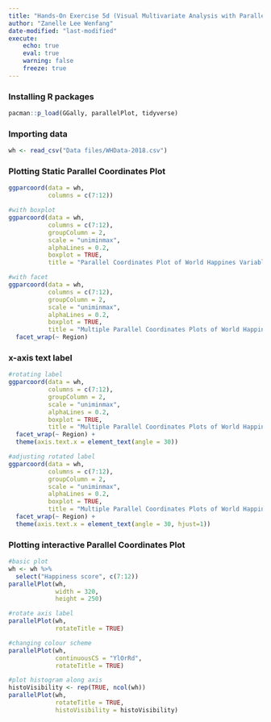```yaml
---
title: "Hands-On Exercise 5d (Visual Multivariate Analysis with Parallel Coordinates Plot)"
author: "Zanelle Lee Wenfang"
date-modified: "last-modified"
execute:
    echo: true
    eval: true
    warning: false
    freeze: true
---
```


### Installing R packages

```r
pacman::p_load(GGally, parallelPlot, tidyverse)
```

### Importing data

```r
wh <- read_csv("Data files/WHData-2018.csv")
```

### Plotting Static Parallel Coordinates Plot

```r
ggparcoord(data = wh, 
           columns = c(7:12))

#with boxplot
ggparcoord(data = wh, 
           columns = c(7:12), 
           groupColumn = 2,
           scale = "uniminmax",
           alphaLines = 0.2,
           boxplot = TRUE, 
           title = "Parallel Coordinates Plot of World Happines Variables")

#with facet
ggparcoord(data = wh, 
           columns = c(7:12), 
           groupColumn = 2,
           scale = "uniminmax",
           alphaLines = 0.2,
           boxplot = TRUE, 
           title = "Multiple Parallel Coordinates Plots of World Happines Variables by Region") +
  facet_wrap(~ Region)
```

### x-axis text label

```r
#rotating label
ggparcoord(data = wh, 
           columns = c(7:12), 
           groupColumn = 2,
           scale = "uniminmax",
           alphaLines = 0.2,
           boxplot = TRUE, 
           title = "Multiple Parallel Coordinates Plots of World Happines Variables by Region") +
  facet_wrap(~ Region) + 
  theme(axis.text.x = element_text(angle = 30))

#adjusting rotated label
ggparcoord(data = wh, 
           columns = c(7:12), 
           groupColumn = 2,
           scale = "uniminmax",
           alphaLines = 0.2,
           boxplot = TRUE, 
           title = "Multiple Parallel Coordinates Plots of World Happines Variables by Region") +
  facet_wrap(~ Region) + 
  theme(axis.text.x = element_text(angle = 30, hjust=1))
```

### Plotting interactive Parallel Coordinates Plot

```r
#basic plot
wh <- wh %>%
  select("Happiness score", c(7:12))
parallelPlot(wh,
             width = 320,
             height = 250)

#rotate axis label
parallelPlot(wh,
             rotateTitle = TRUE)

#changing colour scheme
parallelPlot(wh,
             continuousCS = "YlOrRd",
             rotateTitle = TRUE)

#plot histogram along axis
histoVisibility <- rep(TRUE, ncol(wh))
parallelPlot(wh,
             rotateTitle = TRUE,
             histoVisibility = histoVisibility)
```

